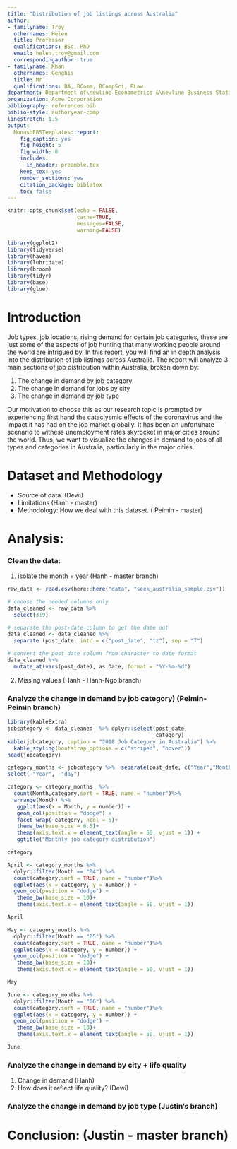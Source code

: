 ```yaml
---
title: "Distribution of job listings across Australia"
author:
- familyname: Troy
  othernames: Helen
  title: Professor
  qualifications: BSc, PhD
  email: helen.troy@gmail.com
  correspondingauthor: true
- familyname: Khan
  othernames: Genghis
  title: Mr
  qualifications: BA, BComm, BCompSci, BLaw
department: Department of\newline Econometrics &\newline Business Statistics
organization: Acme Corporation
bibliography: references.bib
biblio-style: authoryear-comp
linestretch: 1.5
output:
  MonashEBSTemplates::report:
    fig_caption: yes
    fig_height: 5
    fig_width: 8
    includes:
      in_header: preamble.tex
    keep_tex: yes
    number_sections: yes
    citation_package: biblatex
    toc: false
---
```


```r
knitr::opts_chunk$set(echo = FALSE, 
                      cache=TRUE, 
                      messages=FALSE, 
                      warning=FALSE)
```

```r
library(ggplot2)
library(tidyverse)
library(haven)
library(lubridate)
library(broom)
library(tidyr)
library(base)
library(glue)
```


# Introduction 

Job types, job locations, rising demand for certain job categories, these are just some of the aspects of job hunting that many working people around the world are intrigued by. In this report, you will find an in depth analysis into the distribution of job listings across Australia. The report will analyze 3 main sections of job distribution within Australia, broken down by:

1) The change in demand by job category
2) The change in demand for jobs by city
3) The change in demand by job type

Our motivation to choose this as our research topic is prompted by experiencing first hand the cataclysmic effects of the coronavirus and the impact it has had on the job market globally. It has been an unfortunate scenario to witness unemployment rates skyrocket in major cities around the world. Thus, we want to visualize the changes in demand to jobs of all types and categories in Australia, particularly in the major cities.

# Dataset and Methodology
- Source of data. (Dewi)  
- Limitations (Hanh - master)  
- Methodology: How we deal with this dataset. ( Peimin - master)  

# Analysis:
### Clean the data: 
1. isolate the month + year (Hanh - master branch)  
```r
raw_data <- read.csv(here::here("data", "seek_australia_sample.csv"))
```

```r
# choose the needed columns only
data_cleaned <- raw_data %>%
  select(3:9)

# separate the post-date column to get the date out
data_cleaned <- data_cleaned %>%
  separate (post_date, into = c("post_date", "tz"), sep = "T")

# convert the post_date column from character to date format
data_cleaned %>%
  mutate_at(vars(post_date), as.Date, format = "%Y-%m-%d")
```

2. Missing values  (Hanh - Hanh-Ngo branch)  

### Analyze the change in demand by job category) (Peimin-Peimin branch)
```r
library(kableExtra)
jobcategory <- data_cleaned  %>% dplyr::select(post_date,
                                               category) 
kable(jobcategory, caption = "2018 Job Category in Australia") %>%
  kable_styling(bootstrap_options = c("striped", "hover"))
head(jobcategory)
```


```r
category_months <- jobcategory %>%  separate(post_date, c("Year","Month","day"))%>%
select(-"Year", -"day") 

```

```r
category <- category_months  %>%
  count(Month,category,sort = TRUE, name = "number")%>%
  arrange(Month) %>%
   ggplot(aes(x = Month, y = number)) + 
   geom_col(position = "dodge") +
   facet_wrap(~category, ncol = 5)+ 
   theme_bw(base_size = 6.5)+
   theme(axis.text.x = element_text(angle = 50, vjust = 1)) + 
   ggtitle("Monthly job category distribution") 

category
```

```r
April <- category_months %>% 
  dplyr::filter(Month == "04") %>%
  count(category,sort = TRUE, name = "number")%>%
  ggplot(aes(x = category, y = number)) + 
  geom_col(position = "dodge") +
   theme_bw(base_size = 10)+
   theme(axis.text.x = element_text(angle = 50, vjust = 1)) 

April
```

```r
May <- category_months %>% 
  dplyr::filter(Month == "05") %>%
  count(category,sort = TRUE, name = "number")%>%
  ggplot(aes(x = category, y = number)) + 
  geom_col(position = "dodge") +
   theme_bw(base_size = 10)+
   theme(axis.text.x = element_text(angle = 50, vjust = 1)) 

May
```

```r
June <- category_months %>% 
  dplyr::filter(Month == "06") %>%
  count(category,sort = TRUE, name = "number")%>%
  ggplot(aes(x = category, y = number)) + 
  geom_col(position = "dodge") +
   theme_bw(base_size = 10)+
   theme(axis.text.x = element_text(angle = 50, vjust = 1)) 

June
```

### Analyze the change in demand by city + life quality  
1. Change in demand (Hanh)    
2. How does it reflect life quality? (Dewi)

### Analyze the change in demand by job type (Justin’s branch)

# Conclusion: (Justin - master branch)




